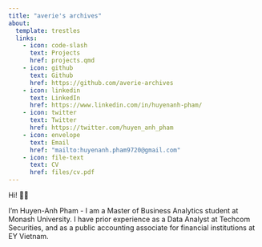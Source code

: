```yaml
---
title: "averie's archives"
about:
  template: trestles
  links:
    - icon: code-slash
      text: Projects
      href: projects.qmd
    - icon: github
      text: Github
      href: https://github.com/averie-archives
    - icon: linkedin
      text: LinkedIn
      href: https://www.linkedin.com/in/huyenanh-pham/
    - icon: twitter
      text: Twitter
      href: https://twitter.com/huyen_anh_pham
    - icon: envelope
      text: Email
      href: "mailto:huyenanh.pham9720@gmail.com"
    - icon: file-text
      text: CV
      href: files/cv.pdf
---
```


Hi! 👋🏼

I'm Huyen-Anh Pham - I am a Master of Business Analytics student at Monash University. I have prior experience as a Data Analyst at Techcom Securities, and as a public accounting associate for financial institutions at EY Vietnam.
